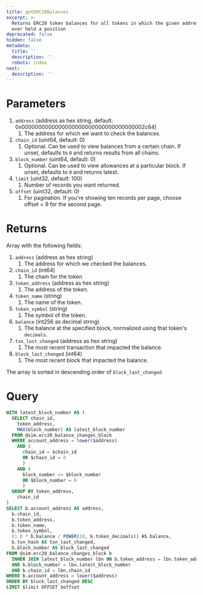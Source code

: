 ```yaml
---
title: getERC20Balances
excerpt: >-
  Returns ERC20 token balances for all tokens in which the given address has
  ever held a position
deprecated: false
hidden: false
metadata:
  title: ''
  description: ''
  robots: index
next:
  description: ''
---
```

# Parameters

1. `address` (address as hex string, default: 0x0000000000000000000000000000000000002c64)
   1. The address for which we want to check the balances.
2. `chain_id` (uint64, default: 0)
   1. Optional. Can be used to view balances from a certain chain. If unset, defaults to `0` and returns results from all chains.
3. `block_number` (uint64, default: 0)
   1. Optional. Can be used to view allowances at a particular block. If unset, defaults to `0` and returns latest.
4. `limit` (uint32, default: 100)
   1. Number of records you want returned.
5. `offset` (uint32, default: 0)
   1. For pagination. If you're showing ten records per page, choose offset = 9 for the second page.

# Returns

Array with the following fields:

1. `address` (address as hex string)
   1. The address for which we checked the balances.
2. `chain_id` (int64)
   1. The chain for the token
3. `token_address` (address as hex string)
   1. The address of the token.
4. `token_name` (string)
   1. The name of the token.
5. `token_symbol` (string)
   1. The symbol of the token.
6. `balance` (int256 as decimal string)
   1. The balance at the specified block, normalized using that token's `decimals`.
7. `txn_last_changed` (address as hex string)
   1. The most recent transaction that impacted the balance.
8. `block_last_changed` (int64)
   1. The most recent block that impacted the balance.

The array is sorted in descending order of `block_last_changed`.

# Query

```sql
WITH latest_block_number AS (
  SELECT chain_id,
    token_address,
    MAX(block_number) AS latest_block_number
  FROM @sim.erc20_balance_changes_block
  WHERE account_address = lower($address)
    AND (
      chain_id = $chain_id
      OR $chain_id = 0
      )
    AND (
      block_number <= $block_number
      OR $block_number = 0
      )
  GROUP BY token_address, 
    chain_id
)
SELECT b.account_address AS address,
  b.chain_id,
  b.token_address,
  b.token_name,
  b.token_symbol,
  (1.0 * b.balance / POWER(10, b.token_decimals)) AS balance,
  b.txn_hash AS txn_last_changed,
  b.block_number AS block_last_changed
FROM @sim.erc20_balance_changes_block b
  INNER JOIN latest_block_number lbn ON b.token_address = lbn.token_address
  AND b.block_number = lbn.latest_block_number
  AND b.chain_id = lbn.chain_id
WHERE b.account_address = lower($address)
ORDER BY block_last_changed DESC
LIMIT $limit OFFSET $offset
```

